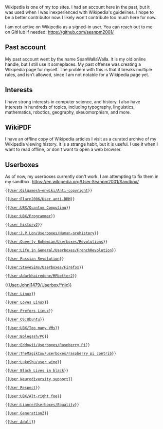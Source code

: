 Wikipedia is one of my top sites. I had an account here in the past, but it was used when I was inexperienced with Wikipedia's guidelines. I hope to be a better contributor now. I likely won't contribute too much here for now.

I am not active on Wikipedia as a signed-in user. You can reach out to me on GitHub if needed: https://github.com/seanpm2001/

== Past account ==

My past account went by the name SeanWallaWalla. It is my old online handle, but I still use it someplaces. My past offense was creating a Wikipedia page for myself. The problem with this is that it breaks multiple rules, and isn't allowed, since I am not notable for a Wikipedia page yet.

== Interests ==
I have strong interests in computer science, and history. I also have interests in hundreds of topics, including typography, linguistics, mathematics, robotics, geography, skeuomorphism, and more.

== WikiPDF ==
I have an offline copy of Wikipedia articles I visit as a curated archive of my Wikipedia viewing history. It is a strange habit, but it is useful. I use it when I want to read offline, or don't want to open a web browser.

== Userboxes ==

As of now, my userboxes currently don't work. I am attempting to fix them in my sandbox. https://en.wikipedia.org/User:Seanpm2001/Sandbox/

<code><nowiki>{{</nowiki>[[User:Gilgamesh~enwiki/Anti-copyright]]<nowiki>}}</nowiki></code>

<code><nowiki>{{</nowiki>[[User:Flarn2006/User anti-DRM]]<nowiki>}}</nowiki></code>

<code><nowiki>{{</nowiki>[[User:UBX/Quantum Computing]]<nowiki>}}</nowiki></code>

<code><nowiki>{{</nowiki>[[User:UBX/Programmer]]<nowiki>}}</nowiki></code>

<code><nowiki>{{</nowiki>[[Template:User history2|user history2]]<nowiki>}}</nowiki></code>

<code><nowiki>{{</nowiki>[[User:J.P.Lon/Userboxes/Human-prehistory]]<nowiki>}}</nowiki></code>

<code><nowiki>{{</nowiki>[[User:Queerly Bohemian/Userboxes/Revolutions]]<nowiki>}}</nowiki></code>

<code><nowiki>{{</nowiki>[[User:Life in General/Userboxes/FrenchRevolution]]<nowiki>}}</nowiki></code>

<code><nowiki>{{</nowiki>[[Template:User Russian Revolution|User Russian Revolution]]<nowiki>}}</nowiki></code>

<code><nowiki>{{</nowiki>[[User:SteveSims/Userboxes/Firefox]]<nowiki>}}</nowiki></code>

<code><nowiki>{{</nowiki>[[User:Adarkhairedone/MFbetter2]]<nowiki>}}</nowiki></code>

<nowiki>{{</nowiki>[[User:Johnl1479/Userbox/*nix]]<nowiki>}}</nowiki>

<code><nowiki>{{</nowiki>[[Template:User Linux|User Linux]]<nowiki>}}</nowiki></code>

<code><nowiki>{{</nowiki>[[Template:User Loves Linux|User Loves Linux]]<nowiki>}}</nowiki></code>

<code><nowiki>{{</nowiki>[[Template:User Prefers Linux|User Prefers Linux]]<nowiki>}}</nowiki></code>

<code><nowiki>{{</nowiki>[[Template:User OS:Ubuntu|User OS:Ubuntu]]<nowiki>}}</nowiki></code>

<code><nowiki>{{</nowiki>[[User:UBX/Too many VMs]]<nowiki>}}</nowiki></code>

<code><nowiki>{{</nowiki>[[User:Bolegash/PC]]<nowiki>}}</nowiki></code>

<code><nowiki>{{</nowiki>[[User:Eddowii/Userboxes/Raspberry Pi]]<nowiki>}}</nowiki></code>

<code><nowiki>{{</nowiki>[[User:TheMagikCow/userboxes/raspberry pi contrib]]<nowiki>}}</nowiki></code>

<code><nowiki>{{</nowiki>[[User:LukeShu/user wine]]<nowiki>}}</nowiki></code>

<code><nowiki>{{</nowiki>[[Template:User Black Lives in black|User Black Lives in black]]<nowiki>}}</nowiki></code>

<code><nowiki>{{</nowiki>[[Template:User Neurodiversity support|User Neurodiversity support]]<nowiki>}}</nowiki></code>

<code><nowiki>{{</nowiki>[[Template:User Respect|User Respect]]<nowiki>}}</nowiki></code>

<code><nowiki>{{</nowiki>[[User:UBX/Alt-right foe]]<nowiki>}}</nowiki></code>

<code><nowiki>{{</nowiki>[[User:Liance/Userboxes/Equality]]<nowiki>}}</nowiki></code>

<code><nowiki>{{</nowiki>[[Template:User GenerationZ|User GenerationZ]]<nowiki>}}</nowiki></code>

<code><nowiki>{{</nowiki>[[Template:User Adult|User Adult]]<nowiki>}}</nowiki></code>
